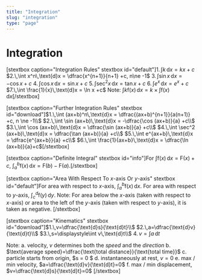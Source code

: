 ```yaml
---
title: "Integration"
slug: "integration"
type: "page"
---
```


# Integration
[stextbox caption="Integration Rules" stextbox id="default"]$1.\,\int k\,\text{d}x = kx +c$
$2.\,\int x^n\,\text{d}x = \dfrac{x^{n+1}}{n+1} +c, n\ne -1$
$3.\,\int \sin x\,\text{d}x = -\cos x +c$
$4.\,\int \cos x\,\text{d}x = \sin x +c$
$5.\,\int \sec^2 x\,\text{d}x = \tan x +c$
$6.\,\int e^x\,\text{d}x = e^x +c$
$7.\,\int \frac{1}{x}\,\text{d}x = \ln x +c$
Note: $\int k\text{f}(x)\,\text{d}x=k\times\int \text{f}(x)\,\text{d}x$[/stextbox]

[stextbox caption="Further Integration Rules" stextbox id="download"]$1.\,\int (ax+b)^n\,\text{d}x = \dfrac{(ax+b)^{n+1}}{a(n+1)} +c, n \ne -1\\$
$2.\,\int \sin (ax+b)\,\text{d}x = -\dfrac{\cos (ax+b)}{a} +c\\$
$3.\,\int \cos (ax+b)\,\text{d}x = \dfrac{\sin (ax+b)}{a} +c\\$
$4.\,\int \sec^2 (ax+b)\,\text{d}x = \dfrac{\tan (ax+b)}{a} +c\\$
$5.\,\int e^{ax+b}\,\text{d}x = \dfrac{e^{ax+b}}{a} +c\\$
$6.\,\int \frac{1}{ax+b}\,\text{d}x = \dfrac{\ln (ax+b)}{a}+c$[/stextbox]

[stextbox caption="Definite Integral" stextbox id="info"]For $\int \text{f}(x) \,\text{d}x = \text{F}(x) + c$,
$\displaystyle\int_a^b \text{f}(x) \,\text{d}x = \text{F}(b) -\text{F}(a)$.[/stextbox]

[stextbox caption="Area With Respect To $x$-axis Or $y$-axis" stextbox id="default"]For area with respect to $x$-axis, $\displaystyle\int_a^b \text{f}(x) \,\text{d}x$.
For area with respect to $y$-axis, $\displaystyle\int_c^d \text{f}(y) \,\text{d}y$.
Note: For area below the $x$-axis (taken with respect to $x$-axis) or area to the left of the $y$-axis (taken with respect to $y$-axis), it is taken as negative.
[/stextbox]

[stextbox caption="Kinematics" stextbox id="download"]$1.\,v=\dfrac{\text{d}s}{\text{d}t}\\$
$2.\,a=\dfrac{\text{d}v}{\text{d}t}\\$
$3.\,s=\displaystyle\int v\,\text{d}t\\$
$4.\,v=\displaystyle\int a\,\text{d}t$

Note:
a. velocity, $v$ determines both the <em>speed</em> and the <em>direction</em>
b. $\text{average speed}=\dfrac{\text{total distance}}{\text{total time}}$
c. particle starts from origin, $s = 0 $
d. instantaneously at rest, $v = 0$
e. max / min velocity, $a=\dfrac{\text{d}v}{\text{d}t}=0$
f. max / min displacement, $v=\dfrac{\text{d}s}{\text{d}t}=0$
[/stextbox]
